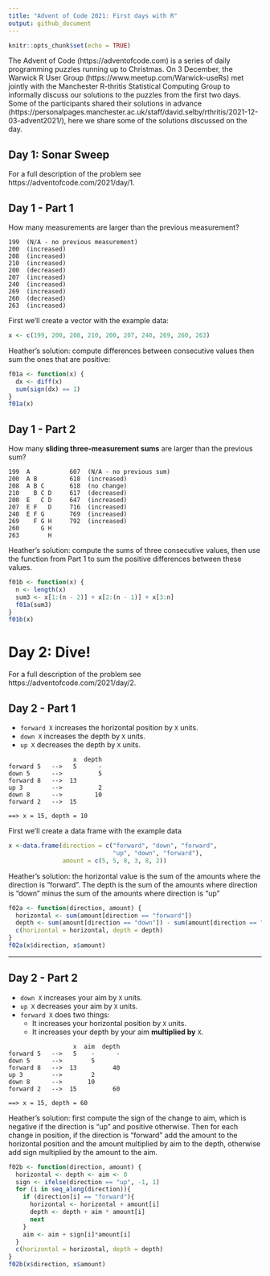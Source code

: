 ```yaml
---
title: "Advent of Code 2021: First days with R"
output: github_document
---
```


```r
knitr::opts_chunk$set(echo = TRUE)
```

The Advent of Code (https://adventofcode.com) is a series of daily programming puzzles running up to Christmas. On 3 December, the Warwick R User Group (https://www.meetup.com/Warwick-useRs) met jointly with the Manchester R-thritis Statistical Computing Group to informally discuss our solutions to the puzzles from the first two days. Some of the participants shared their solutions in advance (https://personalpages.manchester.ac.uk/staff/david.selby/rthritis/2021-12-03-advent2021/), here we share some of the solutions discussed on the day.

## Day 1: Sonar Sweep

For a full description of the problem see https://adventofcode.com/2021/day/1.

## Day 1 - Part 1

How many measurements are larger than the previous measurement?

```
199  (N/A - no previous measurement)
200  (increased)
208  (increased)
210  (increased)
200  (decreased)
207  (increased)
240  (increased)
269  (increased)
260  (decreased)
263  (increased)
```

First we'll create a vector with the example data:

```r
x <- c(199, 200, 208, 210, 200, 207, 240, 269, 260, 263)
```

Heather's solution: compute differences between consecutive values then sum the ones that are positive:

```r
f01a <- function(x) {
  dx <- diff(x)
  sum(sign(dx) == 1)
}
f01a(x)
```

## Day 1 - Part 2

How many **sliding three-measurement sums** are larger than the previous sum?

```
199  A           607  (N/A - no previous sum)
200  A B         618  (increased)
208  A B C       618  (no change)
210    B C D     617  (decreased)
200  E   C D     647  (increased)
207  E F   D     716  (increased)
240  E F G       769  (increased)
269    F G H     792  (increased)
260      G H
263        H
```

Heather's solution: compute the sums of three consecutive values, then use the function from Part 1 to sum the positive differences between these values.

```r
f01b <- function(x) {
  n <- length(x)
  sum3 <- x[1:(n - 2)] + x[2:(n - 1)] + x[3:n]
  f01a(sum3)
}
f01b(x)
```

# Day 2: Dive!

For a full description of the problem see https://adventofcode.com/2021/day/2.

## Day 2 - Part 1

- `forward X` increases the horizontal position by `X` units.
- `down X` increases the depth by `X` units.
- `up X` decreases the depth by `X` units.

```
                  x  depth
forward 5   -->   5      -
down 5      -->          5
forward 8   -->  13
up 3        -->          2
down 8      -->         10
forward 2   -->  15

==> x = 15, depth = 10
```

First we'll create a data frame with the example data

```r
x <-data.frame(direction = c("forward", "down", "forward",
                             "up", "down", "forward"),
               amount = c(5, 5, 8, 3, 8, 2))
```

Heather's solution: the horizontal value is the sum of the amounts where the direction is "forward". The depth is the sum of the amounts where direction is "down" minus the sum of the amounts where direction is "up"

```r
f02a <- function(direction, amount) {
  horizontal <- sum(amount[direction == "forward"])
  depth <- sum(amount[direction == "down"]) - sum(amount[direction == "up"])
  c(horizontal = horizontal, depth = depth)
}
f02a(x$direction, x$amount)
```

---

## Day 2 - Part 2

- `down X` increases your aim by `X` units.
- `up X` decreases your aim by `X` units.
- `forward X` does two things:
    - It increases your horizontal position by `X` units.
    - It increases your depth by your aim **multiplied by** `X`.
    
```
                  x  aim  depth
forward 5   -->   5    -      - 
down 5      -->        5      
forward 8   -->  13          40
up 3        -->        2
down 8      -->       10
forward 2   -->  15          60

==> x = 15, depth = 60
```

Heather's solution: first compute the sign of the change to aim, which is negative if the direction is "up" and positive otherwise. Then for each change in position, if the direction is "forward" add the amount to the horizontal position and the amount multiplied by aim to the depth, otherwise add sign multiplied by the amount to the aim.

```r
f02b <- function(direction, amount) {
  horizontal <- depth <- aim <- 0
  sign <- ifelse(direction == "up", -1, 1)
  for (i in seq_along(direction)){
    if (direction[i] == "forward"){
      horizontal <- horizontal + amount[i]
      depth <- depth + aim * amount[i]
      next
    }
    aim <- aim + sign[i]*amount[i]
  }
  c(horizontal = horizontal, depth = depth)
}
f02b(x$direction, x$amount)
```


